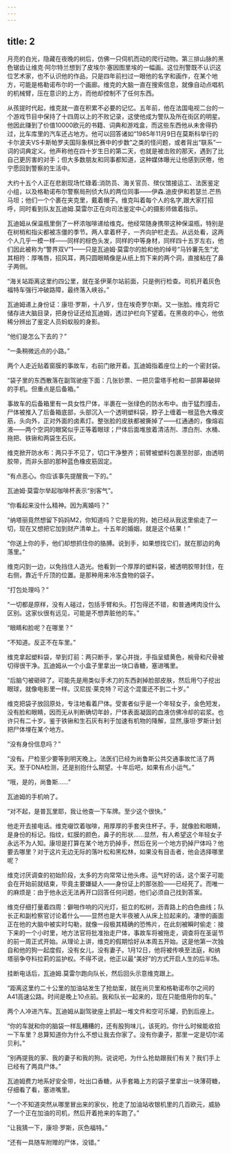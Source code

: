 ```yaml
---
---
---
```

title: 2
---







月亮的白光，隐藏在夜晚的树后，仿佛一只伺机而动的爬行动物。第三排山脉的黑色锯齿让维克·阿尔特兰想到了皮埃尔·塞因图里埃的一幅画。这位刑警既不认识这位艺术家，也不认识他的作品，只是四年前扫过一眼他的名字和画作，在某个地方，可能是格勒诺布尔的一个画廊。维克的大脑一直在搜索信息，就像自动点唱机的机械臂，压在意识的上方，而他却控制不了任何东西。

从孩提时代起，维克就一直在积累不必要的记忆。五年前，他在法国电视二台的一个游戏节目中保持了十四周以上的不败记录，这使他成为警队及所在街区的明星。他因此赚到了价值10000欧元的书籍、词典和游戏盒，而这些东西他从未舍得扔过，比车库里的汽车还占地方。他可以回答诸如“1985年11月9日在莫斯科举行的卡尔波夫VS卡斯帕罗夫国际象棋比赛中的步数”之类的怪问题，或者背出“联系”一词的词典定义。他声称他在四十岁生日的第二天，也就是被击败的那天，遇到了比自己更厉害的对手；但大多数朋友和同事都知道，这种媒体曝光让他感到厌倦，他宁愿回到警察的生活中。

大约十五个人正在悲剧现场忙碌着:消防员、海关官员、殡仪馆接运工、法医鉴定小组，以及格勒诺布尔警察局刑侦大队的两位同事——伊森.迪皮伊和若瑟兰.芒热马坦；他们一个个裹在夹克里，戴着帽子。维克叫着每个人的名字,跟大家打招呼，同时看到队友瓦迪姆.莫雷尔正在向司法鉴定中心的摄影师做着指示。

瓦迪姆从保温瓶里倒了一杯浓咖啡递给维克。他经常随身携带这种保温瓶，特别是在树梢和指尖都被冻僵的季节。两人拿着杯子，一齐向护栏走去。从远处看，这两个人几乎一模一样——同样的棕色头发，同样的中等身材，同样四十五岁左右，他们因此被称为“警界双V”1——只是瓦迪姆·莫雷尔的脸和他的绰号“马铃薯先生”尤其相符：厚嘴唇，招风耳，两只圆眼睛像是从纸上剪下来的两个洞，直接粘在了鼻子两侧。

“海关站距离这里约四公里，就在圣伊莱尔站前面，只是例行检查。司机开着灰色福特车强行冲破路障，最终落入峡谷。”

瓦迪姆递上身份证：康坦·罗斯，十八岁，住在埃奇罗尔斯。又一张脸。维克将它储存进大脑目录，把身份证还给瓦迪姆，透过护栏向下望着。在黑夜的中心，他依稀分辨出了鉴定人员蚂蚁般的身影。

“他们是怎么下去的？”

“一条稍微远点的小路。”

两个人走近贴着窗膜的事故车，右前门敞开着。瓦迪姆指着座位上的一个密封袋。

“袋子里的东西散落在副驾驶座下面：几张钞票、一把贝雷塔手枪和一部屏幕破碎的手机。但重点是后备箱。”

事故车的后备箱里有一具女性尸体，半裹在一张绿色的防水布中。由于猛烈撞击，尸体被推入了后备箱底部，头部沉入一个透明塑料袋，脖子上缠着一根蓝色大橡皮筋，头向外，正对外面的卤素灯。整张脸的皮肤都被撕掉了——红通通的，像熔岩液——两个空洞的眼窝似乎正等着眼球；尸体后面堆放着清洁剂、漂白剂、水桶、拖把、铁锹和两袋生石灰。

维克掀开防水布：两只手不见了，切口干净整齐；前臂被塑料包裹至肘部，由透明胶带，而非头部的那种蓝色橡皮筋固定。

“有点恶心。你应该事先提醒我一下的。”

瓦迪姆·莫雷尔举起咖啡杯表示“别客气”。

“你看起来没什么精神。因为离婚吗？”

“纳塔丽竟然想留下妈妈M2，你知道吗？它是我的狗，她已经从我这里偷走了一切，现在又想把它加到财产清单上。十五年的婚姻，就是这个结果！”

“你送上你的手，他们却想抓住你的胳膊。说到手，如果想找它们，就在那边的角落里。”

维克闪到一边，以免挡住人造光。他看到一个厚厚的塑料袋，被透明胶带封住，在右侧，靠近千斤顶的位置。是那种用来冷冻食物的袋子。

“打包处理吗？”

“一切都是原样，没有人碰过，包括手臂和头。打包得还不错，和普通烤肉没什么区别。这家伙很有远见，可能是不想弄脏他的车。”

“眼睛和脸呢？在哪里？”

“不知道。反正不在车里。”

维克拿起塑料袋，举到灯前：两只断手，掌心并拢，手指呈蜡黄色，椀骨和尺骨被切得很干净。瓦迪姆从一个小盒子里拿出一块口香糖，塞进嘴里。

“后脑勺被砸碎了。可能先是用类似手术刀的东西剥掉脸部皮肤，然后用勺子挖出眼球，就像电影里一样。汉尼拔·莱克特？可这个混蛋还不到二十岁。”

维克把袋子放回原处，专注地看着尸体。受害者似乎是一个年轻女子，金色短发，没有脸和眼睛，因而无从判断确切年龄，尸体表面凝固的血液仿佛冷却的岩浆。也许只有二十岁。鉴于铁锹和生石灰有利于加速有机物的降解，显然,康坦·罗斯计划把尸体埋在某个地方。

“没有身份信息吗？”

“没有。尸检至少要等到明天晚上。法医们已经为尚鲁斯公共交通事故忙活了两天。至于DNA检测，还是别抱什么期望。十年后吧，如果有点小运气。”

“哦，是的，尚鲁斯……”

瓦迪姆的手机响了。

“对不起，是普瓦里耶，我让他查一下车牌。至少这个很快。”

他走开去接电话。维克啜饮着咖啡，用厚厚的手套夹住杯子。手，就像脸和眼睛，是身份的标记。指纹，虹膜的颜色，鼻子的形状……显然，有人希望这个年轻女子永远不为人知。康坦是打算在某个地方扔掉手，然后在另一个地方扔掉尸体吗？他要去哪里？对于这片无边无际的落叶松和黑松林，如果没有目击者，他会选择哪里呢？

维克讨厌调查的初始阶段，太多的方向常常让他头疼。运气好的话，这个案子可能会在开始前就结束，毕竟主要嫌疑人——身份证上的那张脸——已经死了。而唯一的麻烦是：由于他永远无法再开口回答任何问题，他们必须自己找到答案。

维克仔细打量着四周：僻啪作响的闪光灯，挺立的松树，沥青路上的白色曲线；队长正和副检察官讨论着什么——显然也是大半夜被人从床上拉起来的。凄惨的画面正在他的大脑中被实时勾勒，就像一段极其精确的恐怖片，在此刻被瞬时偷走：接下来的一个小时里，地方法官将批准抬走尸体，事故车将被拖走，调查将在圣诞节的前一周正式开始。从理论上讲，维克的假期恰好从本周五开始。这是他第一次独自和他的狗一起度假，没有女儿，没有妻子。1月12日，他将被传唤至法庭，和纳塔丽争夺科拉莉的监护权。不得不说，他正以最“美好”的方式开启人生的后半场。

挂断电话后，瓦迪姆.莫雷尔跑向队长，然后回头示意维克跟上。

“距离这里约二十公里的加油站发生了抢劫案，就在尚贝里和格勒诺布尔之间的A41高速公路。时间是晚上10点前。我和队长一起来的，现在只能借用你的车。”

两个人冲进汽车。瓦迪姆从副驾驶座上抓起一堆文件和空可乐罐，扔到后座上。

“你的车就和你的脑袋一样乱糟糟的，还有股狗味儿，该死的。你什么时候能收拾一下车里？总算知道你为什么不想让我去你家了。没有你妻子，那里一定是切尔诺贝利。”

“别再提我的家、我的妻子和我的狗。说说吧，为什么抢劫跟我们有关？我们手上已经有了两具尸体。”

瓦迪姆费力地系好安全带，吐出口香糖，从手套箱上方的袋子里拿出一块薄荷糖，仔细看了看，塞进嘴里。

“一个不知道突然从哪里冒出来的家伙，抢走了加油站收银机里的几百欧元，威胁了一个正在加油的司机，然后开着抢来的车跑了。”

“让我猜一下，康坦·罗斯，灰色福特。”

“还有一具随车附赠的尸体，没错。”